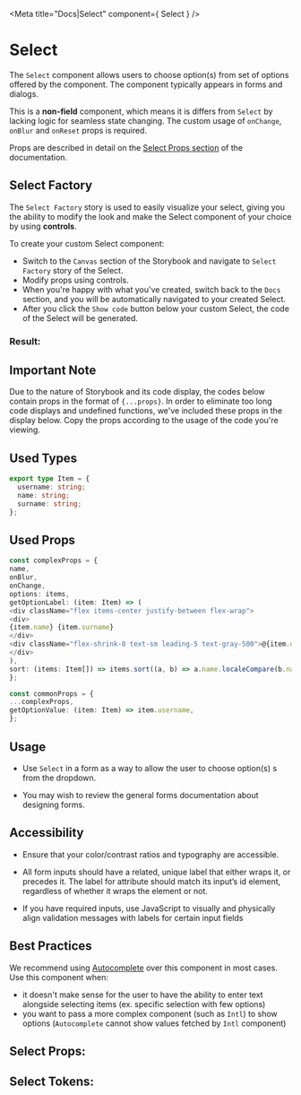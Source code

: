 

<Meta title="Docs|Select" component={ Select } />

# Select

The `Select` component allows users to choose option(s) from set of options offered by the component.
The component typically appears in forms and dialogs.

This is a **non-field** component, which means it is differs from `Select` by lacking logic for seamless
state changing. The custom usage of `onChange`, `onBlur` and `onReset` props is required.

Props are described in detail on the [Select Props section](#select-props)
of the documentation.

## Select Factory

The `Select Factory` story is used to easily visualize your select, giving you the
ability to modify the look and make the Select component of your choice by
using **controls**.

To create your custom Select component:

- Switch to the `Canvas` section of the Storybook and navigate to `Select Factory` story
of the Select.
- Modify props using controls.
- When you're happy with what you've created, switch back to the `Docs` section, and you will be automatically
navigated to your created Select.
- After you click the `Show code` button below your custom Select, the code of the Select will be generated.

### Result:

<Canvas>
  <Story id="component-library-selectors-select--select-factory" />
</Canvas>

## Important Note

Due to the nature of Storybook and its code display, the codes below contain props in the format of `{...props}`.
In order to eliminate too long code displays and undefined functions, we've included these props in the display below.
Copy the props according to the usage of the code you're viewing.

## Used Types

```ts
export type Item = {
  username: string;
  name: string;
  surname: string;
};
```

## Used Props

```ts
const complexProps = {
name,
onBlur,
onChange,
options: items,
getOptionLabel: (item: Item) => (
<div className="flex items-center justify-between flex-wrap">
<div>
{item.name} {item.surname}
</div>
<div className="flex-shrink-0 text-sm leading-5 text-gray-500">@{item.username}</div>
</div>
),
sort: (items: Item[]) => items.sort((a, b) => a.name.localeCompare(b.name)),
};

const commonProps = {
...complexProps,
getOptionValue: (item: Item) => item.username,
};
```

## Usage

- Use `Select` in a form as a way to allow the user to choose option(s) s from the dropdown.

- You may wish to review the general forms documentation about designing forms.

## Accessibility

 - Ensure that your color/contrast ratios and typography are accessible.

 - All form inputs should have a related, unique label that either wraps it, or precedes it. The label for attribute should match its input’s id element, regardless of whether it wraps the element or not.

 - If you have required inputs, use JavaScript to visually and physically align validation messages with labels for certain input fields

## Best Practices

We recommend using [Autocomplete](/docs/component-library-form-elements-autocomplete--with-label) over this component in most cases.
Use this component when:
 - it doesn't make sense for the user to have the ability to enter text alongside selecting items (ex. specific selection with few options)
 - you want to pass a more complex component (such as `Intl`) to show options (`Autocomplete` cannot show values fetched by `Intl` component)

<Stories />

## Select Props:
<ArgsTable of={Select} />

## Select Tokens:
<ThemeTokens component="Select"/>
